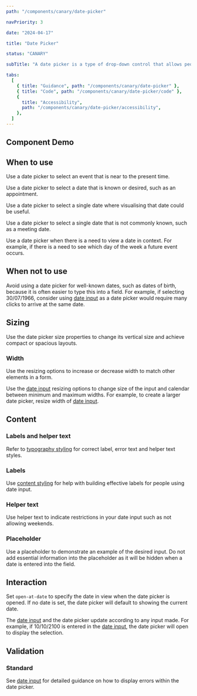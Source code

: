 ```yaml
---
path: "/components/canary/date-picker"

navPriority: 3

date: "2024-04-17"

title: "Date Picker"

status: "CANARY"

subTitle: "A date picker is a type of drop-down control that allows people to easily view and select dates."

tabs:
  [
    { title: "Guidance", path: "/components/canary/date-picker" },
    { title: "Code", path: "/components/canary/date-picker/code" },
    {
      title: "Accessibility",
      path: "/components/canary/date-picker/accessibility",
    },
  ]
---
```



## Component Demo

<ComponentPreview>
  <IcDatePicker label="When would you like to collect your coffee?" />
</ComponentPreview>

## When to use

Use a date picker to select an event that is near to the present time.

<DoDontCaution
  imageSrc={figure1}
  imageAlt="A date picker being used to select a nearby date"
  caption="Use date picker to visualise and select dates"
/>

Use a date picker to select a date that is known or desired, such as an appointment.

Use a date picker to select a single date where visualising that date could be useful.

Use a date picker to select a single date that is not commonly known, such as a meeting date.

Use a date picker when there is a need to view a date in context. For example, if there is a need to see which day of the week a future event occurs.

## When not to use

Avoid using a date picker for well-known dates, such as dates of birth, because it is often easier to type this into a field. For example, if selecting 30/07/1966, consider using [date input](/components/canary/date-input) as a date picker would require many clicks to arrive at the same date.

<DoDontCaution
  imageSrc={figure2}
  imageAlt="A date picker being used to select a very distant date"
  caption="Avoid using a date picker when dealing with distant dates."
/>

## Sizing

Use the date picker size properties to change its vertical size and achieve compact or spacious layouts.

### Width

Use the resizing options to increase or decrease width to match other elements in a form.

Use the [date input](/components/canary/date-input) resizing options to change size of the input and calendar between minimum and maximum widths. For example, to create a larger date picker, resize width of [date input](/components/canary/date-input).

<DoDontCaution
  imageSrc={figure3}
  imageAlt="Two date picker examples at their maximum and minimum width"
  caption="Change the width of the date input to adjust the date picker width."
/>

## Content

### Labels and helper text

<DoDontCaution
  imageSrc={figure4}
  imageAlt="A date picker field with label, helper and placeholder text highlighted."
  caption="Labels, helper text and placeholder text make up the instructional elements of an input."
/>

Refer to [typography styling](/styles/typography#text) for correct label, error text and helper text styles.

### Labels

Use [content styling](/styles/content-style/principles) for help with building effective labels for people using date input.

### Helper text

Use helper text to indicate restrictions in your date input such as not allowing weekends.

### Placeholder

Use a placeholder to demonstrate an example of the desired input. Do not add essential information into the placeholder as it will be hidden when a date is entered into the field.

## Interaction

Set `open-at-date` to specify the date in view when the date picker is opened. If no date is set, the date picker will default to showing the current date.

The [date input](/components/canary/date-input) and the date picker update according to any input made. For example, if 10/10/2100 is entered in the [date input](/components/canary/date-input), the date picker will open to display the selection.

<DoDontCaution
  imageSrc={figure5}
  imageAlt="Three date pickers displaying the differing content views of day, month and year."
  caption="Use the date picker month/year navigation buttons to display individual views of that type of selection."
/>

## Validation

### Standard

See [date input](/components/canary/date-input#validation) for detailed guidance on how to display errors within the date picker.

<DoubleDoDontCaution>
  <DoDontCaution
    imageSrc={figure6}
    imageAlt="A date picker with error caused by choosing a date outside of allowed range."
    caption="Make sure to be clear and instructive when writing error messages. Avoid ambiguity or terms like please when writing error messages."
  />
  <DoDontCaution
    imageSrc={figure7}
    imageAlt="A date picker with error caused by choosing a date outside of allowed range."
  />
</DoubleDoDontCaution>
